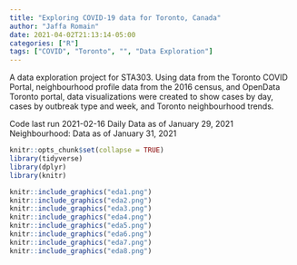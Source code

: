 ```yaml
---
title: "Exploring COVID-19 data for Toronto, Canada"
author: "Jaffa Romain"
date: 2021-04-02T21:13:14-05:00
categories: ["R"]
tags: ["COVID", "Toronto", "", "Data Exploration"]
---
```

A data exploration project for STA303. Using data from the Toronto COVID Portal, neighbourhood profile data from the 2016 census, and OpenData Toronto portal, data visualizations were created to show cases by day, cases by outbreak type and week, and Toronto neighbourhood trends.

Code last run 2021-02-16
Daily Data as of January 29, 2021
Neighbourhood: Data as of January 31, 2021
```r
knitr::opts_chunk$set(collapse = TRUE)
library(tidyverse)
library(dplyr)
library(knitr)
```

```r
knitr::include_graphics("eda1.png")
knitr::include_graphics("eda2.png")
knitr::include_graphics("eda3.png")
knitr::include_graphics("eda4.png")
knitr::include_graphics("eda5.png")
knitr::include_graphics("eda6.png")
knitr::include_graphics("eda7.png")
knitr::include_graphics("eda8.png")


```

